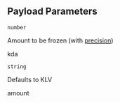 ## Payload Parameters

`number`

Amount to be frozen (with [precision](undefined))

kda

`string`

Defaults to KLV

amount

